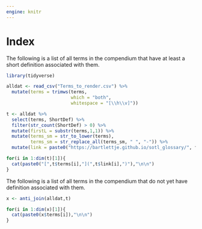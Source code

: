 ```yaml
---
engine: knitr
---
```


# Index

The following is a list of all terms in the compendium that have at least a short definition associated with them.

::: {layout-ncol=3} 

```r
library(tidyverse)

alldat <- read_csv("Terms_to_render.csv") %>%
  mutate(terms = trimws(terms,
                        which = "both",
                        whitespace = "[\\h\\v]"))

t <- alldat %>%
  select(terms, ShortDef) %>%
  filter(str_count(ShortDef) > 0) %>%
  mutate(firstL = substr(terms,1,1)) %>%
  mutate(terms_sm = str_to_lower(terms),
         terms_sm = str_replace_all(terms_sm, " ", "-")) %>%
  mutate(link = paste0("https://bartlettje.github.io/sotl_glossary/", firstL,".html#", terms_sm))

for(i in 1:dim(t)[1]){
  cat(paste0("[",t$terms[i],"](",t$link[i],")"),"\n\n")
}
```

:::

The following is a list of all terms in the compendium that do not yet have definition associated with them.

::: {layout-ncol=3}

```r

x <- anti_join(alldat,t)

for(i in 1:dim(x)[1]){
  cat(paste0(x$terms[i]),"\n\n")
}

```

:::